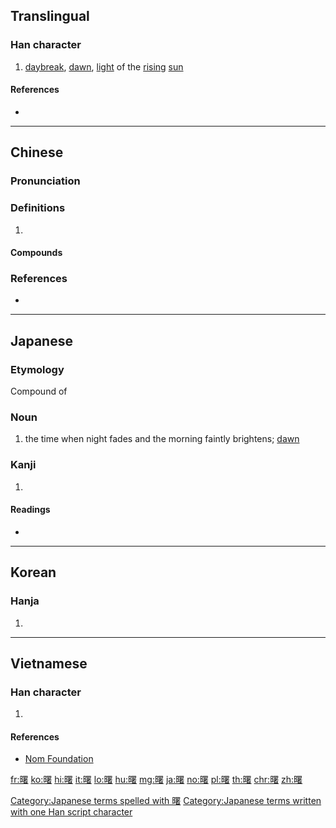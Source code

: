 ==Translingual==

===Han character===
{{Han char|rn=72|rad=日|as=14|sn=18|four=66064|canj=AWLA|ids=⿰日署}}

# [[daybreak]], [[dawn]], [[light]] of the [[rising]] [[sun]]

====References====
* {{Han ref|kx=0501.040|dkj=14220|dj=0871.130|hdz=21538.090|uh=66D9|ud=26329|bh=C0C6|bd=49350}}

----

==Chinese==
{{zh-forms}}

===Pronunciation===
{{zh-pron
|m=shǔ
|c=syu6,cyu5,syu5
|mc=y
|oc=y
|cat=
}}

===Definitions===
{{zh-hanzi}}

# {{rfdef|zh}}

====Compounds====
{{zh-der|一線曙光|曙光|曙光乍現|曙後星孤|曙色}}

===References===
* {{R:yue:Hanzi}}

----

==Japanese==

===Etymology===
Compound of {{compound|明け|tr1=ake|t1=brighten|仄|tr2=hono|t2=faint|lang=ja}}

===Noun===
{{ja-noun|あけぼの}}

# the time when night fades and the morning faintly brightens; [[dawn]]

===Kanji===
{{ja-kanji|grade=|rs=日14}}

# {{defn|lang=ja|sort=日14}}

====Readings====
* {{ja-readings|on=[[しょ]] (sho)|kun=[[あけぼの]] (akebono)}}

[[Category:Japanese terms spelled with 曙]]
[[Category:Japanese terms written with one Han script character]]

----

==Korean==

===Hanja===
{{ko-hanja|hangeul=서|eumhun=|rv=seo|mr=sŏ|y=se}}

# {{defn|lang=ko|sort=日14}}

----

==Vietnamese==

===Han character===
{{vi-readings|rs=日14|hanviet=thự}}

# {{defn|lang=vi|sort=日14}}

====References====
* [http://nomfoundation.org/common/nom_details.php?codepoint=66d9 Nom Foundation]

[[fr:曙]]
[[ko:曙]]
[[hi:曙]]
[[it:曙]]
[[lo:曙]]
[[hu:曙]]
[[mg:曙]]
[[ja:曙]]
[[no:曙]]
[[pl:曙]]
[[th:曙]]
[[chr:曙]]
[[zh:曙]]